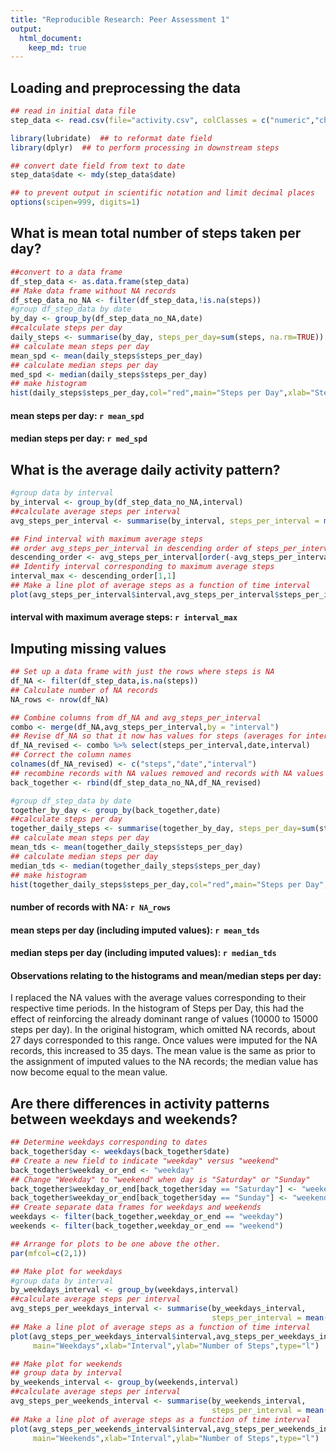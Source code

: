 ```yaml
---
title: "Reproducible Research: Peer Assessment 1"
output: 
  html_document:
    keep_md: true
---
```



## Loading and preprocessing the data

```r
## read in initial data file
step_data <- read.csv(file="activity.csv", colClasses = c("numeric","character","numeric"), header = TRUE,na.strings="NA")

library(lubridate)  ## to reformat date field
library(dplyr)  ## to perform processing in downstream steps

## convert date field from text to date
step_data$date <- mdy(step_data$date)

## to prevent output in scientific notation and limit decimal places
options(scipen=999, digits=1)

```

## What is mean total number of steps taken per day?

```r
##convert to a data frame
df_step_data <- as.data.frame(step_data)
## Make data frame without NA records
df_step_data_no_NA <- filter(df_step_data,!is.na(steps))
#group df_step_data by date
by_day <- group_by(df_step_data_no_NA,date)  
##calculate steps per day
daily_steps <- summarise(by_day, steps_per_day=sum(steps, na.rm=TRUE))
## calculate mean steps per day
mean_spd <- mean(daily_steps$steps_per_day)
## calculate median steps per day
med_spd <- median(daily_steps$steps_per_day)
## make histogram
hist(daily_steps$steps_per_day,col="red",main="Steps per Day",xlab="Steps per Day")

```
  
#### mean steps per day: `r mean_spd`
#### median steps per day: `r med_spd`
  

## What is the average daily activity pattern?

```r
#group data by interval
by_interval <- group_by(df_step_data_no_NA,interval)
##calculate average steps per interval
avg_steps_per_interval <- summarise(by_interval, steps_per_interval = mean(steps, na.rm=TRUE))

## Find interval with maximum average steps
## order avg_steps_per_interval in descending order of steps_per_interval
descending_order <- avg_steps_per_interval[order(-avg_steps_per_interval[,2]),]
## Identify interval corresponding to maximum average steps
interval_max <- descending_order[1,1]
## Make a line plot of average steps as a function of time interval
plot(avg_steps_per_interval$interval,avg_steps_per_interval$steps_per_interval,type="l")

```

#### interval with maximum average steps: `r interval_max`
 
 
## Imputing missing values

```r

## Set up a data frame with just the rows where steps is NA
df_NA <- filter(df_step_data,is.na(steps))
## Calculate number of NA records
NA_rows <- nrow(df_NA)

## Combine columns from df_NA and avg_steps_per_interval
combo <- merge(df_NA,avg_steps_per_interval,by = "interval")
## Revise df_NA so that it now has values for steps (averages for interval)
df_NA_revised <- combo %>% select(steps_per_interval,date,interval)
## Correct the column names
colnames(df_NA_revised) <- c("steps","date","interval")
## recombine records with NA values removed and records with NA values replaced.
back_together <- rbind(df_step_data_no_NA,df_NA_revised)

#group df_step_data by date
together_by_day <- group_by(back_together,date)
##calculate steps per day
together_daily_steps <- summarise(together_by_day, steps_per_day=sum(steps, na.rm=TRUE))
## calculate mean steps per day
mean_tds <- mean(together_daily_steps$steps_per_day)
## calculate median steps per day
median_tds <- median(together_daily_steps$steps_per_day)
## make histogram
hist(together_daily_steps$steps_per_day,col="red",main="Steps per Day",xlab="Steps per Day")

```
  
#### number of records with NA: `r NA_rows`
#### mean steps per day (including imputed values): `r mean_tds`
#### median steps per day (including imputed values): `r median_tds`
 
#### Observations relating to the histograms and mean/median steps per day:  
I replaced the NA values with the average values corresponding to their respective time periods.  In the histogram of Steps per Day, this had the effect of reinforcing the already dominant range of values (10000 to 15000 steps per day).  In the original histogram, which omitted NA records, about 27 days corresponded to this range.  Once values were imputed for the NA records, this increased to 35 days. The mean value is the same as prior to the assignment of imputed values to the NA records; the median value has now become equal to the mean value.

## Are there differences in activity patterns between weekdays and weekends?

```r
## Determine weekdays corresponding to dates
back_together$day <- weekdays(back_together$date)
## Create a new field to indicate "weekday" versus "weekend"
back_together$weekday_or_end <- "weekday"
## Change "Weekday" to "weekend" when day is "Saturday" or "Sunday"
back_together$weekday_or_end[back_together$day == "Saturday"] <- "weekend"
back_together$weekday_or_end[back_together$day == "Sunday"] <- "weekend"
## Create separate data frames for weekdays and weekends
weekdays <- filter(back_together,weekday_or_end == "weekday")
weekends <- filter(back_together,weekday_or_end == "weekend")

## Arrange for plots to be one above the other.
par(mfcol=c(2,1))

## Make plot for weekdays
#group data by interval
by_weekdays_interval <- group_by(weekdays,interval)
##calculate average steps per interval
avg_steps_per_weekdays_interval <- summarise(by_weekdays_interval, 
                                             steps_per_interval = mean(steps, na.rm=TRUE))
## Make a line plot of average steps as a function of time interval
plot(avg_steps_per_weekdays_interval$interval,avg_steps_per_weekdays_interval$steps_per_interval,
     main="Weekdays",xlab="Interval",ylab="Number of Steps",type="l")

## Make plot for weekends
## group data by interval
by_weekends_interval <- group_by(weekends,interval)
##calculate average steps per interval
avg_steps_per_weekends_interval <- summarise(by_weekends_interval, 
                                             steps_per_interval = mean(steps, na.rm=TRUE))
## Make a line plot of average steps as a function of time interval
plot(avg_steps_per_weekends_interval$interval,avg_steps_per_weekends_interval$steps_per_interval,
     main="Weekends",xlab="Interval",ylab="Number of Steps",type="l")

```


